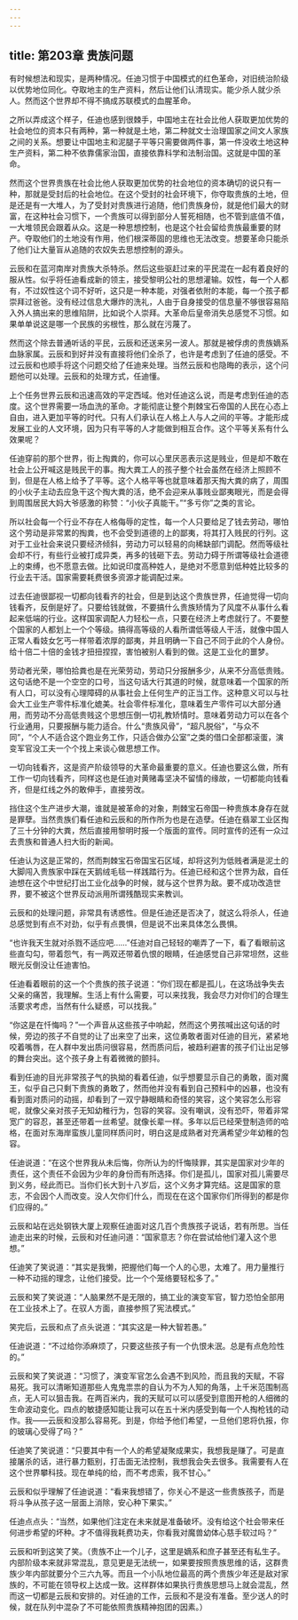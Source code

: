 ```yaml
---
---
---
```

title: 第203章 贵族问题
---



有时候想法和现实，是两种情况。任迪习惯于中国模式的红色革命，对旧统治阶级以优势地位同化。夺取地主的生产资料，然后让他们认清现实。能少杀人就少杀人。然而这个世界却不得不搞成苏联模式的血腥革命。

之所以弄成这个样子，任迪也感到很棘手，中国地主在社会比他人获取更加优势的社会地位的资本只有两种，第一种就是土地，第二种就文士治理国家之间文人家族之间的关系。想要让中国地主和泥腿子平等只需要做两件事，第一件没收土地这种生产资料，第二种不依靠儒家治国，直接依靠科学和法制治国。这就是中国的革命。

然而这个世界贵族在社会比他人获取更加优势的社会地位的资本确切的说只有一种，那就是受封后的社会地位。在这个受封的社会环境下，你夺取贵族的土地，但是还是有一大堆人，为了受封对贵族进行追随，他们贵族身份，就是他们最大的财富，在这种社会习惯下，一个贵族可以得到部分人誓死相随，也不管到底值不值，一大堆领民会跟着从众。这是一种思想控制，也是这个社会留给贵族最重要的财产。夺取他们的土地没有作用，他们根深蒂固的思维也无法改变。想要革命只能杀了他们让大量盲从追随的农奴失去思想控制的源头。

云辰和在蓝河南岸对贵族大杀特杀。然后这些驱赶过来的平民混在一起有着良好的服从性。似乎将任迪看成新的领主，接受黎明公社的思想灌输。奴性，每一个人都有，不过奴性这个词不好听，这只是一种本能，对强者依附的本能，每一个孩子都崇拜过爸爸。没有经过信息大爆炸的洗礼，人由于自身接受的信息量不够很容易陷入外人搞出来的思维陷阱，比如说个人崇拜。大革命后皇帝消失总感觉不习惯。如果单单说这是哪一个民族的劣根性，那么就在污蔑了。

然而这个除去普通听话的平民，云辰和还送来另一波人。那就是被俘虏的贵族嫡系血脉家属。云辰和到好并没有直接将他们全杀了，也许是考虑到了任迪的感受。不过云辰和也顺手将这个问题交给了任迪来处理。当然云辰和也隐晦的表示，这个问题他可以处理。云辰和的处理方式，任迪懂。

上个任务世界云辰和迅速高效的平定西域。他对任迪这么说，而是考虑到任迪的态度。这个世界需要一场血洗的革命。才能彻底让整个荆棘宝石帝国的人民在心态上自由，进入更加平等的时代。只有人们承认在人格上人与人之间的平等。才能形成发展工业的人文环境，因为只有平等的人才能做到相互合作。这个平等关系有什么效果呢？

任迪穿前的那个世界，街上掏粪的，你可以心里厌恶表示这是贱业，但是却不敢在社会上公开喊这是贱民干的事。掏大粪工人的孩子整个社会虽然在经济上照顾不到，但是在人格上给予了平等。这个人格平等也就意味着那天掏大粪的病了，周围的小伙子主动去应急干这个掏大粪的活，绝不会迎来从事贱业鄙夷眼光，而是会得到周围居民大妈大爷感激的称赞：“小伙子真能干。”“多亏你”之类的言论。

所以社会每一个行业不存在人格侮辱的定性，每一个人只要给足了钱去劳动，哪怕这个劳动是非常累的掏粪，也不会受到道德的上的鄙夷，将其打入贱民的行列。这对于工业社会来说只要经济倾斜，劳动力可以轻易的向稀缺部门调配。然而等级社会却不行，有些行业被打成异类，再多的钱砸下去。劳动力碍于所谓等级社会道德上的束缚，也不愿意去做。比如说印度高种姓人，是绝对不愿意到低种姓比较多的行业去干活。国家需要耗费很多资源才能调配过来。

过去任迪很鄙视一切都向钱看齐的社会，但是到达这个贵族世界，任迪觉得一切向钱看齐，反倒是好了。只要给钱就做，不要搞什么贵族矫情为了风度不从事什么看起来低端的行业。这样国家调配人力轻松一点，只要在经济上考虑就行了。不要整个国家的人都划上一个个等级。搞得高等级的人看所谓低等级人干活，就像中国人正常人看妓女乞丐一样带着浓厚的鄙夷，并且明确一下自己不同于此的个人身份。给十倍二十倍的金钱才扭扭捏捏，害怕被别人看到的做。这是工业化的噩梦。

劳动者光荣，哪怕拾粪也是在光荣劳动，劳动只分报酬多少，从来不分高低贵贱。这句话绝不是一个空空的口号，当这句话大行其道的时候，就意味着一个国家的所有人口，可以没有心理障碍的从事社会上任何生产的正当工作。这种意义可以与社会大工业生产零件标准化媲美。社会零件标准化，意味着生产零件可以大部分通用，而劳动不分高低贵贱这个思想压倒一切礼教矫情时。意味着劳动力可以在各个行业通用，只要报酬与能力适合。什么“贵族风骨”，“超凡脱俗”，“与众不同”，“个人不适合这个跑业务工作，只适合做办公室”之类的借口全部都滚蛋，演变军官没工夫一个个找上来谈心做思想工作。

一切向钱看齐，这是资产阶级领导的大革命最重要的意义。任迪也要这么做，所有工作一切向钱看齐，同样这也是任迪对黄赌毒坚决不留情的缘故，一切都能向钱看齐，但是红线之外的敢伸手，直接劳改。

挡住这个生产进步大潮，谁就是被革命的对象，荆棘宝石帝国一种贵族本身存在就是罪孽。当然贵族们看任迪和云辰和的所作所为也是在造孽。任迪在翡翠工业区掏了三十分钟的大粪，然后直接用黎明时报一个版面的宣传。同时宣传的还有一众过去贵族和普通人扫大街的新闻。

任迪认为这是正常的，然而荆棘宝石帝国宝石区域，却将这列为低贱者满是泥土的大脚闯入贵族家中踩在天鹅绒毛毯一样践踏行为。任迪已经和这个世界为敌，自任迪想在这个中世纪打出工业化战争的时候，就与这个世界为敌。要不成功改造世界，要不被这个世界反动派用所谓残酷现实来教训。

云辰和的处理问题，非常具有诱惑性。但是任迪还是否决了，就这么将杀人，任迪总感觉到有点不对劲，似乎有点畏惧，但是说不出来具体怎么畏惧。

“也许我天生就对杀戮不适应吧……”任迪对自己轻轻的嘲弄了一下，看了看眼前这些直勾勾，带着怨气，有一两双还带着仇恨的眼睛，任迪感觉自己非常坦然，这些眼光反倒没让任迪害怕。

任迪看着眼前的这一个个贵族的孩子说道：“你们现在都是孤儿，在这场战争失去父亲的痛苦，我理解。生活上有什么需要，可以来找我，我会尽力对你们的合理生活要求考虑，当然有什么疑惑，可以找我。”

“你这是在忏悔吗？”一个声音从这些孩子中响起，然而这个男孩喊出这句话的时候，旁边的孩子不自觉的让了出来空了出来，这位勇敢者面对任迪的目光，紧紧地咬着嘴唇，在人群中发出质问很容易，然而质问后，被趋利避害的孩子们让出足够的舞台突出。这个孩子身上有着微微的颤抖。

看到任迪的目光非常孩子气的执拗的看着任迪，似乎想要显示自己的勇敢，面对魔王，似乎自己只剩下贵族的勇敢了，然而他并没有看到自己预料中的凶暴，也没有看到面对质问的动摇，却看到了一双宁静眼睛和奇怪的笑容，这个笑容怎么形容呢，就像父亲对孩子无知幼稚行为，包容的笑容。没有嘲讽，没有恐吓，带着非常宽广的容忍，甚至还带着一丝希望。就像长辈一样。多年以后已经荣登制造师的哈格，在面对东海岸蛮族儿童同样质问时，明白这是成熟者对充满希望少年幼稚的包容。

任迪说道：“在这个世界我从未后悔，你所认为的忏悔赎罪，其实是国家对少年的责任，这个责任不会因为少年的身份而有所选择。你们是孤儿，国家对孤儿需要尽到义务，经此而已。当你们长大到十八岁后，这个义务才算完结。这是国家的意志，不会因个人而改变。没人欠你们什么，而现在在这个国家你们所得到的都是你们应得的。”

云辰和站在远处钢铁大厦上观察任迪面对这几百个贵族孩子说话，若有所思。当任迪走出来的时候，云辰和对任迪问道：“国家意志？你在尝试给他们灌入这个思想。”

任迪笑了笑说道：“其实是我懒，把握他们每一个人的心思，太难了。用力量推行一种不动摇的理念，让他们接受。比一个个笼络要轻松多了。”

云辰和笑了笑说道：“人脑果然不是无限的，搞工业的演变军官，智力恐怕全部用在工业技术上了。在驭人方面，直接参照了宪法模式。”

笑完后，云辰和点了点头说道：“其实这是一种大智若愚。”

任迪说道：“不过给你添麻烦了，只要这些孩子有一个仇恨未泯。总是有点危险性的。”

云辰和笑了笑说道：“习惯了，演变军官怎么会遇不到风险，而且我的天赋，不容易死。我可以清晰知道那些人鬼鬼祟祟的自认为不为人知的角落，上千米范围制高点，无人可以狙击我。在两百米内，我的天赋可以可以感受到意图开枪的人细微的生命波动变化。四点的敏捷感知能让我可以在五十米内感受到每一个人掏枪钱的动作。我——云辰和没那么容易死。到是，你给予他们希望，一旦他们恩将仇报，你的玻璃心受得了吗？”

任迪笑了笑说道：“只要其中有一个人的希望凝聚成果实，我想我是赚了。可是直接屠杀的话，进行暴力甄别，打击面无法控制，我想我会失去很多。我需要有人在这个世界攀科技。现在单纯的给，而不考虑索，我不甘心。”

云辰和似乎理解了任迪说道：“看来我想错了，你关心不是这一些贵族孩子，而是将斗争从孩子这一层面上消除，安心种下果实。”

任迪点点头：“当然，如果他们注定在未来就是准备破坏。没有给这个社会带来任何进步希望的坏种。才不值得我耗费功夫，你看我对魔兽幼体心慈手软过吗？”

云辰和听到这笑了笑。（贵族不止一个儿子，这里是嫡系和庶子甚至还有私生子。内部阶级本来就非常混乱，意见更是无法统一，如果要按照贵族思维的话，这群贵族少年内部就要分个三六九等。而且一个小队地位最高的两个贵族少年还是敌对家族的，不可能在领导权上达成一致。这样群体如果执行贵族思想马上就会混乱，然而这一切都是云辰和安排的。对任迪的工作，云辰和不是没有准备。至少送人的时候，就在队列中混杂了不可能依照贵族精神抱团的因素。）